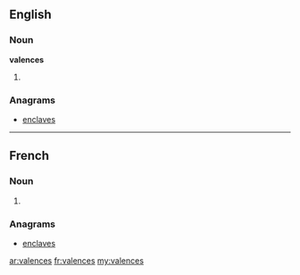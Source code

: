 ==English==

===Noun===
'''valences'''

# {{plural of|valence}}

===Anagrams===
* [[enclaves#English|enclaves]]

----

==French==

===Noun===
{{infl|fr|plural}} {{f|p}}

# {{plural of|valence|lang=fr}}

===Anagrams===
* [[enclaves#French|enclaves]]

[[ar:valences]]
[[fr:valences]]
[[my:valences]]